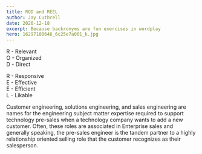```yaml
---
title: ROD and REEL
author: Jay Cuthrell
date: 2020-12-18
excerpt: Because backronyms are fun exercises in wordplay
hero: 16297180646_6c25e7a001_k.jpg
---
```

R - Relevant\
O - Organized\
D - Direct

R - Responsive\
E - Effective\
E - Efficient\
L - Likable

Customer engineering, solutions engineering, and sales engineering are names for the engineering subject matter expertise required to support technology pre-sales when a technology company wants to add a new customer. Often, these roles are associated in Enterprise sales and generally speaking, the pre-sales engineer is the tandem partner to a highly relationship oriented selling role that the customer recognizes as their salesperson.